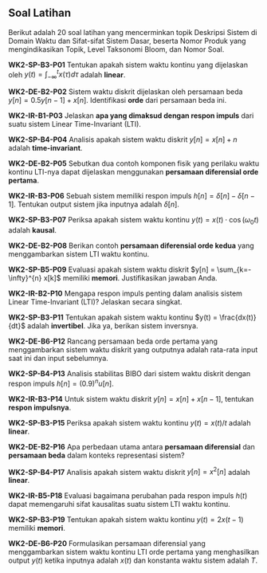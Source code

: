 ## Soal Latihan

Berikut adalah 20 soal latihan yang mencerminkan topik Deskripsi Sistem di Domain Waktu dan Sifat-sifat Sistem Dasar, beserta Nomor Produk yang mengindikasikan Topik, Level Taksonomi Bloom, dan Nomor Soal.

**WK2-SP-B3-P01** Tentukan apakah sistem waktu kontinu yang dijelaskan oleh $y(t) = \int_{-\infty}^{t} x(\tau) d\tau$ adalah **linear**.

**WK2-DE-B2-P02** Sistem waktu diskrit dijelaskan oleh persamaan beda $y[n] = 0.5y[n-1] + x[n]$. Identifikasi **orde** dari persamaan beda ini.

**WK2-IR-B1-P03** Jelaskan **apa yang dimaksud dengan respon impuls** dari suatu sistem Linear Time-Invariant (LTI).

**WK2-SP-B4-P04** Analisis apakah sistem waktu diskrit $y[n] = x[n] + n$ adalah **time-invariant**.

**WK2-DE-B2-P05** Sebutkan dua contoh komponen fisik yang perilaku waktu kontinu LTI-nya dapat dijelaskan menggunakan **persamaan diferensial orde pertama**.

**WK2-IR-B3-P06** Sebuah sistem memiliki respon impuls $h[n] = \delta[n] - \delta[n-1]$. Tentukan output sistem jika inputnya adalah $\delta[n]$.

**WK2-SP-B3-P07** Periksa apakah sistem waktu kontinu $y(t) = x(t) \cdot \cos(\omega_0 t)$ adalah **kausal**.

**WK2-DE-B2-P08** Berikan contoh **persamaan diferensial orde kedua** yang menggambarkan sistem LTI waktu kontinu.

**WK2-SP-B5-P09** Evaluasi apakah sistem waktu diskrit $y[n] = \sum_{k=-\infty}^{n} x[k]$ memiliki **memori**. Justifikasikan jawaban Anda.

**WK2-IR-B2-P10** Mengapa respon impuls penting dalam analisis sistem Linear Time-Invariant (LTI)? Jelaskan secara singkat.

**WK2-SP-B3-P11** Tentukan apakah sistem waktu kontinu $y(t) = \frac{dx(t)}{dt}$ adalah **invertibel**. Jika ya, berikan sistem inversnya.

**WK2-DE-B6-P12** Rancang persamaan beda orde pertama yang menggambarkan sistem waktu diskrit yang outputnya adalah rata-rata input saat ini dan input sebelumnya.

**WK2-SP-B4-P13** Analisis stabilitas BIBO dari sistem waktu diskrit dengan respon impuls $h[n] = (0.9)^n u[n]$.

**WK2-IR-B3-P14** Untuk sistem waktu diskrit $y[n] = x[n] + x[n-1]$, tentukan **respon impulsnya**.

**WK2-SP-B3-P15** Periksa apakah sistem waktu kontinu $y(t) = x(t)/t$ adalah **linear**.

**WK2-DE-B2-P16** Apa perbedaan utama antara **persamaan diferensial** dan **persamaan beda** dalam konteks representasi sistem?

**WK2-SP-B4-P17** Analisis apakah sistem waktu diskrit $y[n] = x^2[n]$ adalah **linear**.

**WK2-IR-B5-P18** Evaluasi bagaimana perubahan pada respon impuls $h(t)$ dapat memengaruhi sifat kausalitas suatu sistem LTI waktu kontinu.

**WK2-SP-B3-P19** Tentukan apakah sistem waktu kontinu $y(t) = 2x(t-1)$ memiliki **memori**.

**WK2-DE-B6-P20** Formulasikan persamaan diferensial yang menggambarkan sistem waktu kontinu LTI orde pertama yang menghasilkan output $y(t)$ ketika inputnya adalah $x(t)$ dan konstanta waktu sistem adalah $T$.

